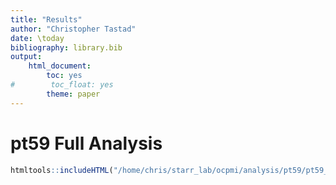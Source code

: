 ```yaml
---
title: "Results"
author: "Christopher Tastad"
date: \today
bibliography: library.bib
output:
    html_document:
        toc: yes
#        toc_float: yes
        theme: paper
---
```


# pt59 Full Analysis

```r
htmltools::includeHTML("/home/chris/starr_lab/ocpmi/analysis/pt59/pt59_full_analysis.html")
```
